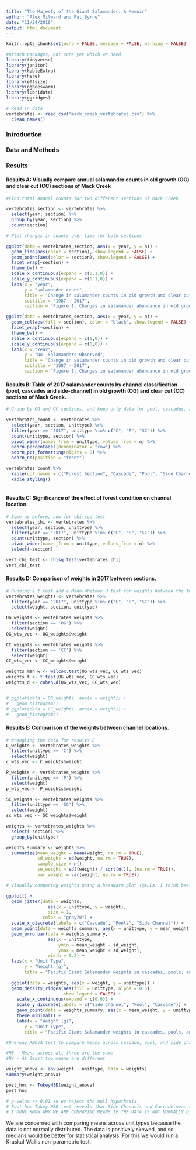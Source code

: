 ```yaml
---
title: "The Majesty of the Giant Salamander: A Memoir"
author: "Alex Milward and Pat Byrne"
date: "11/24/2019"
output: html_document
---
```


```r
knitr::opts_chunk$set(echo = FALSE, message = FALSE, warning = FALSE)
```

```r
#Attach packages, not sure yet which we need
library(tidyverse)
library(janitor)
library(kableExtra)
library(here)
library(effsize)
library(ggbeeswarm)
library(lubridate)
library(ggridges)

```

```r
# Read in data
vertebrates <- read_csv("mack_creek_vertebrates.csv") %>% 
  clean_names()
```

 

### Introduction

### Data and Methods

### Results

#### Results A: Visually compare annual salamander counts in old growth (OG) and clear cut (CC) sections of Mack Creek

```r

#Find total annual counts for two different sections of Mack Creek

vertebrates_section <- vertebrates %>% 
  select(year, section) %>% 
  group_by(year, section) %>% 
  count(section)


```

```r
# Plot changes in counts over time for both sections

ggplot(data = vertebrates_section, aes(x = year, y = n)) +
  geom_line(aes(color = section), show.legend = FALSE) +
  geom_point(aes(color = section), show.legend = FALSE) +
  facet_wrap(~section) +
  theme_bw() +
  scale_x_continuous(expand = c(0.1,0)) +
  scale_y_continuous(expand = c(0.1,0)) +
  labs(x = "year",
       y = "salamander count",
       title = "Change in salamander counts in old growth and clear cut forests",
       subtitle = "1987 - 2017",
       caption = "Figure 1: Changes in salamander abundance in old growth and clear cut forests from 1987 to 2017") 

ggplot(data = vertebrates_section, aes(x = year, y = n)) +
  geom_col(aes(fill = section), color = "black", show.legend = FALSE) +
  facet_wrap(~section) +
  theme_bw() +
  scale_x_continuous(expand = c(0,0)) +
  scale_y_continuous(expand = c(0,0)) +
  labs(x = "Year",
       y = "No. Salamanders Observed",
       title = "Change in salamander counts in old growth and clear cut forests",
       subtitle = "1987 - 2017",
       caption = "Figure 1: Changes in salamander abundance in old growth and clear cut forests from 1987 to 2017") 
```

#### Results B: Table of 2017 salamander counts by channel classification (pool, cascades and side-channel) in old growth (OG) and clear cut (CC) sections of Mack Creek.

```r
# Group by OG and CC sections, and keep only data for pool, cascades, and side channels in 2017

vertebrates_count <- vertebrates %>%
  select(year, section, unittype) %>% 
  filter(year == "2017", unittype %in% c("C", "P", "SC")) %>% 
  count(unittype, section) %>% 
  pivot_wider(names_from = unittype, values_from = n) %>% 
  adorn_percentages(denominator = "row") %>% 
  adorn_pct_formatting(digits = 0) %>% 
  adorn_ns(position = "front")

vertebrates_count %>%
  kable(col.names = c("Forest Section", "Cascade", "Pool", "Side Channel")) %>% 
  kable_styling()
  
```

#### Results C: Significance of the effect of forest condition on channel location.

```r
# Same as before, now for chi-sqd test
vertebrates_chi <- vertebrates %>%
  select(year, section, unittype) %>% 
  filter(year == "2017", unittype %in% c("C", "P", "SC")) %>% 
  count(unittype, section) %>% 
  pivot_wider(names_from = unittype, values_from = n) %>% 
  select(-section)

vert_chi_test <- chisq.test(vertebrates_chi)
vert_chi_test
```


#### Results D: Comparison of weights in 2017 between sections.

```r
# Running a t test and a Mann-Whitney U test for weights between the two sections
vertebrates_weights <- vertebrates %>% 
  filter(year == "2017", unittype %in% c("C", "P", "SC")) %>% 
  select(weight, section, unittype) 

OG_weights <- vertebrates_weights %>% 
  filter(section == 'OG') %>% 
  select(weight)
OG_wts_vec <- OG_weights$weight

CC_weights <- vertebrates_weights %>% 
  filter(section == 'CC') %>% 
  select(weight)
CC_wts_vec <- CC_weights$weight

weights_man_w <- wilcox.test(OG_wts_vec, CC_wts_vec)
weights_t <- t.test(OG_wts_vec, CC_wts_vec)
weights_d <- cohen.d(OG_wts_vec, CC_wts_vec)


# ggplot(data = OG_weights, aes(x = weight)) +
#   geom_histogram()
# ggplot(data = CC_weights, aes(x = weight)) +
#   geom_histogram()

```


#### Results E: Comparison of the weights between channel locations.

```r
# Wrangling the data for results E
C_weights <- vertebrates_weights %>% 
  filter(unittype == 'C') %>% 
  select(weight)
c_wts_vec <- C_weights$weight

P_weights <- vertebrates_weights %>% 
  filter(unittype == 'P') %>% 
  select(weight)
p_wts_vec <- P_weights$weight

SC_weights <- vertebrates_weights %>% 
  filter(unittype == 'SC') %>% 
  select(weight)
sc_wts_vec <- SC_weights$weight

weights <- vertebrates_weights %>% 
  select(-section) %>% 
  group_by(unittype)

weights_summary <- weights %>% 
  summarize(mean_weight = mean(weight, na.rm = TRUE),
            sd_weight = sd(weight, na.rm = TRUE),
            sample_size = n(),
            se_weight = sd((weight) / sqrt(n()), (na.rm = TRUE)),
            var_weight = var(weight, na.rm = TRUE))

```

```r
# Visually comparing weights using a beeswarm plot (@ALEX: I think beeswarm with mean, maybe median (help with third part of E) and standard error is the way to go here cuz it's easy and gets the job done - ya boi is trying to work on this whole thing as little as possible lol)

ggplot() +
  geom_jitter(data = weights,
                aes(x = unittype, y = weight),
                size = 1,
              color = "gray70") +
  scale_x_discrete(labels = c("Cascade", "Pools", "Side Channel")) +
  geom_point(data = weights_summary, aes(x = unittype, y = mean_weight)) +
  geom_errorbar(data = weights_summary,
                aes(x = unittype,
                    ymin = mean_weight - sd_weight,
                    ymax = mean_weight + sd_weight),
                width = 0.2) +
  labs(x = "Unit Type",
       y = "Weight (g)",
       title = "Pacific Giant Salamander weights in cascades, pools, and side channels")
  
  ggplot(data = weights, aes(x = weight, y = unittype)) +
  geom_density_ridges(aes(fill = unittype, alpha = 0.5),
                      show.legend = FALSE) +
    scale_x_continuous(expand = c(0,0)) +
    scale_y_discrete(labels = c("Side Channel", "Pool", "Cascade")) +
    geom_point(data = weights_summary, aes(x = mean_weight, y = unittype)) +
    theme_minimal() +
    labs(x = "Weight (g)",
       y = "Unit Type",
       title = "Pacific Giant Salamander weights in cascades, pools, and side channels")

```

```r
#One-way ANOVA test to compare means across cascade, pool, and side channel salamanders

#H0 - Means across all three are the same
#Ha - At least two means are different

weight_anova <- aov(weight ~ unittype, data = weights)
summary(weight_anova)

post_hoc <- TukeyHSD(weight_anova)
post_hoc

# p-value << 0.01 so we reject the null hypothesis.
# Post hoc Tukey HSD test reveals that Side-Channels and Cascade mean size are not signficantly different, however, pool means differ significantly from cascade and side channel means.
# I DONT KNOW WHY WE ARE COMPARING MEANS IF THE DATA IS NOT NORMALLY DISTRIBUTED.  Seems like medians would be better, however, results E asks us to compare means.
```

We are concerned with comparing means across unit types because the data is not normally distributed.  The data is positively skewed, and so medians would be better for statistical analysis.  For this we would run a Kruskal-Wallis non-parametric test.
